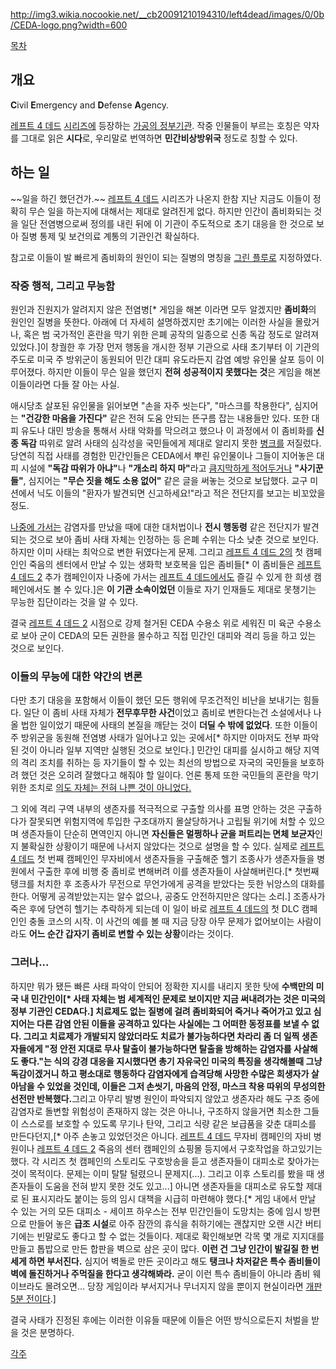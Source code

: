 http://img3.wikia.nocookie.net/__cb20091210194310/left4dead/images/0/0b/CEDA-logo.png?width=600

[[목차]]
== 개요 ==
'''C'''ivil '''E'''mergency and '''D'''efense '''A'''gency.

[[레프트 4 데드]] [[레프트 4 데드 2|시리즈]]에 등장하는 [[가공의 정부기관]]. 작중 인물들이 부르는 호칭은 약자를 그대로 읽은 '''시다'''로, 우리말로 번역하면 '''민간비상방위국''' 정도로 칭할 수 있다.

== 하는 일 ==
~~일을 하긴 했던건가.~~
[[레프트 4 데드]] 시리즈가 나온지 한참 지난 지금도 이들이 정확히 무슨 일을 하는지에 대해서는 제대로 알려진게 없다. 하지만 인간이 좀비화되는 것을 일단 전염병으로써 정의를 내린 뒤에 이 기관이 주도적으로 초기 대응을 한 것으로 보아 질병 통제 및 보건의료 계통의 기관인건 확실하다.

참고로 이들이 발 빠르게 좀비화의 원인이 되는 질병의 명칭을 [[그린 플루]]로 지정하였다.

=== 작중 행적, 그리고 무능함 ===
원인과 진원지가 알려지지 않은 전염병[* 게임을 해본 이라면 모두 알겠지만 '''좀비화'''의 원인인 질병을 뜻한다. 아래에 더 자세히 설명하겠지만 초기에는 이러한 사실을 몰랐거나, 혹은 범 국가적인 혼란을 막기 위한 은폐 공작의 일종으로 신종 독감 정도로 알려져 있었다.]이 창궐한 후 가장 먼저 행동을 개시한 정부 기관으로 사태 초기부터 이 기관의 주도로 미국 주 방위군이 동원되어 민간 대피 유도라든지 감염 예방 유인물 살포 등이 이루어졌다. 하지만 이들이 무슨 일을 했던지 '''전혀 성공적이지 못했다는 것'''은 게임을 해본 이들이라면 다들 잘 아는 사실.

애시당초 살포된 유인물을 읽어보면 "손을 자주 씻는다", "마스크를 착용한다", 심지어는 '''"건강한 마음을 가진다"''' 같은 전혀 도움 안되는 뜬구름 잡는 내용들만 있다. 또한 대피 유도나 대민 방송을 통해서 사태 악화를 막으려고 했으나 이 과정에서 이 좀비화를 '''신종 독감''' 따위로 알려 사태의 심각성을 국민들에게 제대로 알리지 못한 [[병크]]를 저질렀다. 당연히 직접 사태를 경험한 민간인들은 CEDA에서 뿌린 유인물이나 그들이 지어놓은 대피 시설에 '''"독감 따위가 아냐"'''나 '''"개소리 하지 마"'''라고 [[반달리즘|큼지막하게 적어두거나]] '''"사기꾼들"''', 심지어는 '''"무슨 짓을 해도 소용 없어"''' 같은 글을 써놓는 것으로 보답했다. 교구 미션에서 닉도 이들의 "환자가 발견되면 신고하세요!"라고 적은 전단지를 보고는 비꼬았을 정도.

[[레프트 4 데드 2|나중에 가서는]] 감염자를 만났을 때에 대한 대처법이나 '''전시 행동령''' 같은 전단지가 발견되는 것으로 보아 좀비 사태 자체는 인정하는 등 은폐 수위는 다소 낮춘 것으로 보인다. 하지만 이미 사태는 최악으로 변한 뒤였다는게 문제. 그리고 [[레프트 4 데드 2]]의 첫 캠페인인 죽음의 센터에서 만날 수 있는 생화학 보호복을 입은 좀비들[* 이 좀비들은 [[레프트 4 데드 2]] 추가 캠페인이자 나중에 가서는 [[레프트 4 데드]]에서도 즐길 수 있게 한 희생 캠페인에서도 볼 수 있다.]은 '''이 기관 소속이었던''' 이들로 자기 인재들도 제대로 못챙기는 무능한 집단이라는 것을 알 수 있다.

결국 [[레프트 4 데드 2]] 시점으로 강제 철거된 CEDA 수용소 위로 세워진 미 육군 수용소로 보아 군이 CEDA의 모든 권한을 몰수하고 직접 민간인 대피와 격리 등을 하고 있는 것으로 보인다.

=== 이들의 무능에 대한 약간의 변론 ===
다만 초기 대응을 포함해서 이들이 했던 모든 행위에 무조건적인 비난을 보내기는 힘들다. 일단 이 좀비 사태 자체가 '''전무후무한 사건'''이었고 좀비로 변한다는건 소설에서나 나올 법한 일이었기 때문에 사태의 본질을 깨닫는 것이 '''더딜 수 밖에 없었다'''. 또한 이들이 주 방위군을 동원해 전염병 사태가 일어나고 있는 곳에서[* 하지만 이마저도 전부 파악된 것이 아니라 일부 지역만 실행된 것으로 보인다.] 민간인 대피를 실시하고 해당 지역의 격리 조치를 취하는 등 자기들이 할 수 있는 최선의 방법으로 자국의 국민들을 보호하려 했던 것은 오히려 잘했다고 해줘야 할 일이다. 언론 통제 또한 국민들의 혼란을 막기 위한 조치로 [[의도는 좋았다|의도 자체는 전혀 나쁜 것이 아니었다.]]

그 외에 격리 구역 내부의 생존자를 적극적으로 구출할 의사를 표명 안하는 것은 구출하다가 잘못되면 위험지역에 투입한 구조대까지 몰살당하거나 고립될 위기에 처할 수 있으며 생존자들이 단순히 면역인지 아니면 '''자신들은 멀쩡하나 균을 퍼트리는 면체 보균자'''인지 불확실한 상황이기 때문에 나서지 않았다는 것으로 설명을 할 수 있다. 실제로 [[레프트 4 데드]] 첫 번째 캠페인인 무자비에서 생존자들을 구출해준 헬기 조종사가 생존자들을 병원에서 구출한 후에 비행 중 좀비로 변해버려 이를 생존자들이 사살해버린다.[* 첫번째 탱크를 처치한 후 조종사가 무전으로 무언가에게 공격을 받았다는 듯한 뉘앙스의 대화를 한다. 어떻게 공격받았는지는 알수 없으나, 공중도 안전하지만은 않다는 소리.] 조종사가 죽은 후에 당연히 헬기는 추락하게 되는데 이 일이 바로 [[레프트 4 데드]]의 첫 DLC 캠페인인 충돌 코스의 시작. 이 사건의 예를 볼 때 지금 당장 아무 문제가 없어보이는 사람이라도 '''어느 순간 갑자기 좀비로 변할 수 있는 상황'''이라는 것이다.

=== 그러나... ===
하지만 뭐가 됐든 빠른 사태 파악이 안되어 정확한 지시를 내리지 못한 탓에 '''수백만의 미국 내 민간인이[* 사태 자체는 범 세계적인 문제로 보이지만 지금 써내려가는 것은 미국의 정부 기관인 CEDA다.] 치료제도 없는 질병에 걸려 좀비화되어 죽거나 죽어가고 있고 심지어는 다른 감염 안된 이들을 공격하고 있다는 사실에는 그 어떠한 동정표를 보낼 수 없다.
그리고 치료제가 개발되지 않았더라도 치료가 불가능하다면 차라리 좀 더 일찍 생존자들에게 "정 안전 지대로 무사 탈출이 불가능하다면 탈출을 방해하는 감염자를 사살해도 좋다."는 식의 강경 대응을 지시했다면 총기 자유국인 미국의 특징을 생각해볼때 그냥 독감이겠거니 하고 평소대로 행동하다 감염자에게 습격당해 사망한 수많은 희생자가 살아남을 수 있었을 것인데, 이들은 그저 손씻기, 마음의 안정, 마스크 착용 따위의 무성의한 선전만 반복했다.
'''그리고 아무리 발병 원인이 파악되지 않았고 생존자라 해도 구조 중에 감염자로 돌변할 위험성이 존재하지 않는 것은 아니나, 구조하지 않을거면 최소한 그들이 스스로를 보호할 수 있도록 무기나 탄약, 그리고 식량 같은 보급품을 갖춘 대피소를 만든다던지,[* 아주 손놓고 있었던것은 아니다. [[레프트 4 데드]] 무자비 캠페인의 자비 병원이나 [[레프트 4 데드 2]] 죽음의 센터 캠페인의 쇼핑몰 등지에서 구호작업을 하고있기는 했다. 각 시리즈 첫 캠페인의 스토리도 구호방송을 듣고 생존자들이 대피소로 찾아가는 것이 목적이다. 문제는 이미 탈탈 털렸으니 문제지(...). 그리고 이후 스토리를 봤을 때 생존자들이 도움을 전혀 받지 못한 것도 있고...] 아니면 생존자들을 대피소로 유도할 제대로 된 표시지라도 붙이는 등의 임시 대책을 시급히 마련해야 했다.[* 게임 내에서 만날 수 있는 거의 모든 대피소 - 세이프 하우스는 전부 민간인들이 도망치는 중에 임시 방편으로 만들어 놓은 '''급조 시설'''로 아주 잠깐의 휴식을 취하기에는 괜찮지만 오랜 시간 버티기에는 빈말로도 좋다고 할 수 없는 것들이다. 제대로 확인해보면 각목 몇 개로 지지대를 만들고 톱밥으로 만든 합판을 벽으로 삼은 곳이 많다. '''이런 건 그냥 인간이 발길질 한 번 세게 하면 부서진다.''' 심지어 벽돌로 만든 곳이라고 해도 '''탱크나 차저같은 특수 좀비들이 벽에 돌진하거나 주먹질을 한다고 생각해봐라.''' 굳이 이런 특수 좀비들이 아니라 좀비 웨이브라도 몰려오면... 당장 게임이라 부서지거나 무너지지 않을 뿐이지 현실이라면 [[개판 5분 전]]이다.]

결국 사태가 진정된 후에는 이러한 이유들 때문에 이들은 어떤 방식으로든지 처벌을 받을 것은 분명하다.

[[각주]]
